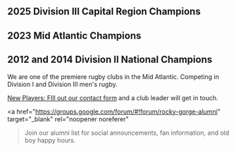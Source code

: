 
## 2025 Division III Capital Region Champions

## 2023 Mid Atlantic Champions

## 2012 and 2014 Division II National Champions

We are one of the premiere rugby clubs in the Mid Atlantic. Competing in Division I and Division III men's rugby.

[New Players: FIll out our contact form](./contact) and a club leader will get in touch.

<a
  href="https://groups.google.com/forum/#!forum/rocky-gorge-alumni"
  target="_blank"
  rel="noopener noreferer"
>Join our alumni list</a> for social announcements, fan information, and old boy happy hours.

<Scores/>